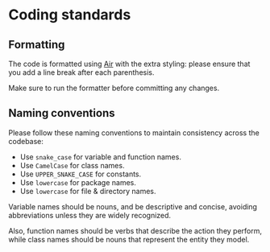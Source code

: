 # Coding standards

## Formatting

The code is formatted using [Air](https://github.com/posit-dev/air) with the extra styling: please ensure that you add a line break after each parenthesis.

Make sure to run the formatter before committing any changes.

## Naming conventions

Please follow these naming conventions to maintain consistency across the codebase:

- Use `snake_case` for variable and function names.
- Use `CamelCase` for class names.
- Use `UPPER_SNAKE_CASE` for constants.
- Use `lowercase` for package names.
- Use `lowercase` for file & directory names.

Variable names should be nouns, and be descriptive and concise, avoiding abbreviations unless they are widely recognized.

Also, function names should be verbs that describe the action they perform, while class names should be nouns that represent the entity they model.
